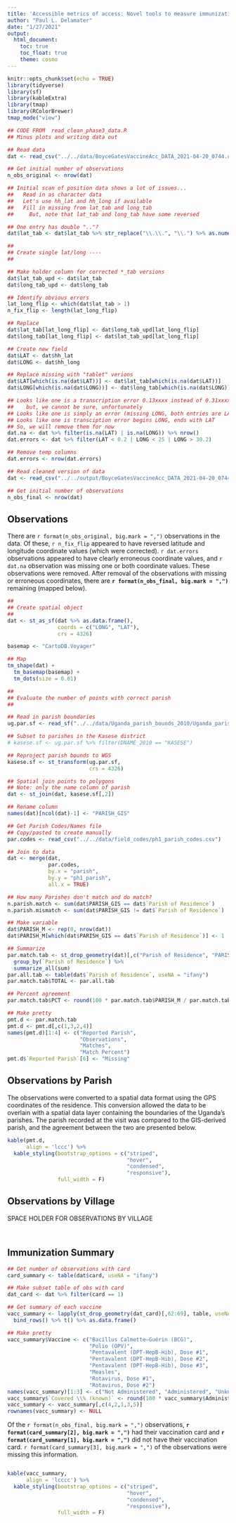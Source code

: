 ```yaml
---
title: 'Accessible metrics of access: Novel tools to measure immunization coverage, Phase 3 Initial Data Summary'
author: "Paul L. Delamater"
date: "1/27/2021"
output: 
  html_document:
    toc: true
    toc_float: true
    theme: cosmo
---
```


```r
knitr::opts_chunk$set(echo = TRUE)
library(tidyverse)
library(sf)
library(kableExtra)
library(tmap)
library(RColorBrewer)
tmap_mode("view")
```

```r

## CODE FROM  read_clean_phase3_data.R
## Minus plots and writing data out

## Read data
dat <- read_csv("../../data/BoyceGatesVaccineAcc_DATA_2021-04-20_0744.csv")

## Get initial number of observations
n_obs_original <- nrow(dat)

## Initial scan of position data shows a lot of issues...
##   Read in as character data
##   Let's use hh_lat and hh_long if available
##   Fill in missing from lat_tab and long_tab
##     But, note that lat_tab and long_tab have some reversed

## One entry has double ".."?
dat$lat_tab <- dat$lat_tab %>% str_replace("\\.\\.", "\\.") %>% as.numeric()

##
## Create single lat/long ----
##

## Make holder column for corrected *_tab versions
dat$lat_tab_upd <- dat$lat_tab
dat$long_tab_upd <- dat$long_tab

## Identify obvious errors
lat_long_flip <- which(dat$lat_tab > 1)
n_fix_flip <- length(lat_long_flip)

## Replace
dat$lat_tab[lat_long_flip] <- dat$long_tab_upd[lat_long_flip]
dat$long_tab[lat_long_flip] <- dat$lat_tab_upd[lat_long_flip]

## Create new field
dat$LAT <- dat$hh_lat
dat$LONG <- dat$hh_long

## Replace missing with "tablet" verions
dat$LAT[which(is.na(dat$LAT))] <- dat$lat_tab[which(is.na(dat$LAT))]
dat$LONG[which(is.na(dat$LONG))] <- dat$long_tab[which(is.na(dat$LONG))]

## Looks like one is a transcription error 0.13xxxx instead of 0.31xxxx
##    but, we cannot be sure, unfortunately
## Looks like one is simply an error (missing LONG, both entries are LAT)
## Looks like one is transciption error begins LONG, ends with LAT
## So, we will remove them for now
dat.na <- dat %>% filter(is.na(LAT) | is.na(LONG)) %>% nrow()
dat.errors <- dat %>% filter(LAT < 0.2 | LONG < 25 | LONG > 30.2)

## Remove temp columns
dat.errors <- nrow(dat.errors)

## Read cleaned version of data
dat <- read_csv("../../output/BoyceGatesVaccineAcc_DATA_2021-04-20_0744_clean_geo.csv")

## Get initial number of observations
n_obs_final <- nrow(dat)
```

## Observations

There are `r format(n_obs_original, big.mark = ",")` observations in the data. Of these, `r n_fix_flip` appeared to have reversed latitude and longitude coordinate values (which were corrected). `r dat.errors` observations appeared to have clearly erroneous coordinate values, and `r dat.na` observation was missing one or both coordinate values. These observations were removed. After removal of the observations with missing or erroneous coordinates, there are **`r format(n_obs_final, big.mark = ",")`** remaining (mapped below). 

```r
##
## Create spatial object
##
dat <- st_as_sf(dat %>% as.data.frame(),
                coords = c("LONG", "LAT"),
                crs = 4326)

basemap <- "CartoDB.Voyager"

## Map
tm_shape(dat) +
  tm_basemap(basemap) +
  tm_dots(size = 0.01) 

```

```r

##
## Evaluate the number of points with correct parish
##

## Read in parish boundaries
ug.par.sf <- read_sf("../../data/Uganda_parish_bounds_2010/Uganda_parish_bounds_2010.shp")

## Subset to parishes in the Kasese district
# kasese.sf <- ug.par.sf %>% filter(DNAME_2010 == "KASESE")

## Reproject parish bounds to WGS
kasese.sf <- st_transform(ug.par.sf,
                          crs = 4326)

## Spatial join points to polygons
## Note: only the name column of parish
dat <- st_join(dat, kasese.sf[,2])

## Rename column
names(dat)[ncol(dat)-1] <- "PARISH_GIS"

## Get Parish Codes/Names file
## Copy/pasted to create manually
par.codes <- read_csv("../../data/field_codes/ph1_parish_codes.csv")

## Join to data
dat <- merge(dat,
             par.codes,
             by.x = "parish",
             by.y = "ph1_parish",
             all.x = TRUE)

## How many Parishes don't match and do match?
n.parish.match <- sum(dat$PARISH_GIS == dat$`Parish of Residence`)
n.parish.mismatch <- sum(dat$PARISH_GIS != dat$`Parish of Residence`)

## Make variable
dat$PARISH_M <- rep(0, nrow(dat))
dat$PARISH_M[which(dat$PARISH_GIS == dat$`Parish of Residence`)] <- 1

## Summarize
par.match.tab <- st_drop_geometry(dat)[,c("Parish of Residence", "PARISH_M")] %>% 
  group_by(`Parish of Residence`) %>% 
  summarize_all(sum)
par.all.tab <- table(dat$`Parish of Residence`, useNA = "ifany")
par.match.tab$TOTAL <- par.all.tab

## Percent agreement
par.match.tab$PCT <- round(100 * par.match.tab$PARISH_M / par.match.tab$TOTAL, 1)

## Make pretty
pmt.d <- par.match.tab
pmt.d <- pmt.d[,c(1,3,2,4)]
names(pmt.d)[1:4] <- c("Reported Parish",
                       "Observations",
                       "Matches",
                       "Match Percent")
pmt.d$`Reported Parish`[6] <- "Missing"
```



## Observations by Parish

The observations were converted to a spatial data format using the GPS coordinates of the residence. This conversion allowed the data to be overlain with a spatial data layer containing the boundaries of the Uganda's parishes. The parish recorded at the visit was compared to the GIS-derived parish, and the agreement between the two are presented below.

```r
kable(pmt.d,
      align = 'lccc') %>% 
  kable_styling(bootstrap_options = c("striped", 
                                      "hover", 
                                      "condensed", 
                                      "responsive"), 
                full_width = F)
```


## Observations by Village

SPACE HOLDER FOR OBSERVATIONS BY VILLAGE

```r

```

```r

```


## Immunization Summary

```r
## Get number of observations with card
card_summary <- table(dat$card, useNA = "ifany")

## Make subset table of obs with card
dat_card <- dat %>% filter(card == 1)

## Get summary of each vaccine
vacc_summary <- lapply(st_drop_geometry(dat_card)[,62:69], table, useNA = "ifany") %>%
  bind_rows() %>% t() %>% as.data.frame()

## Make pretty
vacc_summary$Vaccine <- c("Bacillus Calmette–Guérin (BCG)",
                          "Polio (OPV)",
                          "Pentavalent (DPT-HepB-Hib), Dose #1",
                          "Pentavalent (DPT-HepB-Hib), Dose #2",
                          "Pentavalent (DPT-HepB-Hib), Dose #3",
                          "Measles",
                          "Rotavirus, Dose #1",
                          "Rotavirus, Dose #2")
names(vacc_summary)[1:3] <- c("Not Administered", "Administered", "Unknown")
vacc_summary$`Covered \\% (known)` <- round(100 * vacc_summary$Administered / nrow(dat_card), 2)
vacc_summary <- vacc_summary[,c(4,2,1,3,5)]
rownames(vacc_summary) <- NULL
```

Of the `r format(n_obs_final, big.mark = ",")` observations, **`r format(card_summary[2], big.mark = ",")`** had their vaccination card and **`r format(card_summary[1], big.mark = ",")`** did not have their vaccination card. `r format(card_summary[3], big.mark = ",")` of the observations were missing this information.

```r

```


```r
kable(vacc_summary,
      align = 'lcccc') %>% 
  kable_styling(bootstrap_options = c("striped", 
                                      "hover", 
                                      "condensed", 
                                      "responsive"), 
                full_width = F)
```

